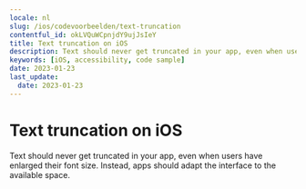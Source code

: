 ```yaml
---
locale: nl
slug: /ios/codevoorbeelden/text-truncation
contentful_id: okLVQuWCpnjdY9ujJsIeY
title: Text truncation on iOS
description: Text should never get truncated in your app, even when users have enlarged their font size.
keywords: [iOS, accessibility, code sample]
date: 2023-01-23
last_update:
  date: 2023-01-23
---
```


# Text truncation on iOS

Text should never get truncated in your app, even when users have enlarged their font size. Instead, apps should adapt the interface to the available space.

<CodeSample id="text-truncation" framework="ios" locale="nl"/>
